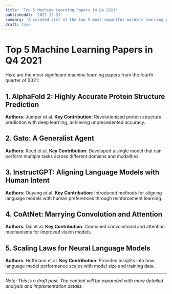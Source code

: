 ```yaml
---
title: 'Top 5 Machine Learning Papers in Q4 2021'
publishedAt: '2021-12-31'
summary: 'A curated list of the top 5 most impactful machine learning papers from Q4 2021.'
draft: true
---
```


# Top 5 Machine Learning Papers in Q4 2021

Here are the most significant machine learning papers from the fourth quarter of 2021:

## 1. AlphaFold 2: Highly Accurate Protein Structure Prediction
**Authors**: Jumper et al.
**Key Contribution**: Revolutionized protein structure prediction with deep learning, achieving unprecedented accuracy.

## 2. Gato: A Generalist Agent
**Authors**: Reed et al.
**Key Contribution**: Developed a single model that can perform multiple tasks across different domains and modalities.

## 3. InstructGPT: Aligning Language Models with Human Intent
**Authors**: Ouyang et al.
**Key Contribution**: Introduced methods for aligning language models with human preferences through reinforcement learning.

## 4. CoAtNet: Marrying Convolution and Attention
**Authors**: Dai et al.
**Key Contribution**: Combined convolutional and attention mechanisms for improved vision models.

## 5. Scaling Laws for Neural Language Models
**Authors**: Hoffmann et al.
**Key Contribution**: Provided insights into how language model performance scales with model size and training data.

---

*Note: This is a draft post. The content will be expanded with more detailed analysis and implementation details.* 